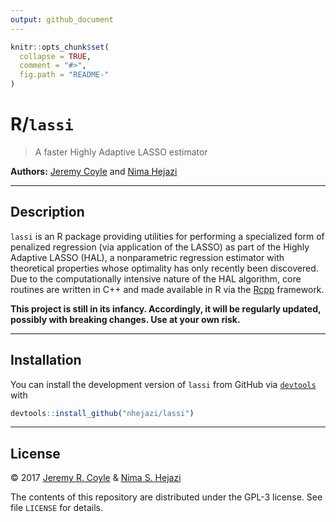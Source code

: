 ```yaml
---
output: github_document
---
```


<!-- README.md is generated from README.Rmd. Please edit that file -->

```r
knitr::opts_chunk$set(
  collapse = TRUE,
  comment = "#>",
  fig.path = "README-"
)
```

# R/`lassi`

> A faster Highly Adaptive LASSO estimator

__Authors:__ [Jeremy Coyle](https://github.com/jeremyrcoyle) and [Nima
Hejazi](http://nimahejazi.org)

---

## Description

`lassi` is an R package providing utilities for performing a specialized form of
penalized regression (via application of the LASSO) as part of the Highly
Adaptive LASSO (HAL), a nonparametric regression estimator with theoretical
properties whose optimality has only recently been discovered. Due to the
computationally intensive nature of the HAL algorithm, core routines are written
in C++ and made available in R via the [Rcpp](http://www.rcpp.org/) framework.

__This project is still in its infancy. Accordingly, it will be regularly
updated, possibly with breaking changes. Use at your own risk.__

---

## Installation

<!--
For standard use, we recommend installing the package from
[CRAN](https://cran.r-project.org/) via

```r
install.packages("lassi")
```
-->

You can install the development version of `lassi` from GitHub via
[`devtools`](https://www.rstudio.com/products/rpackages/devtools/) with

```r
devtools::install_github("nhejazi/lassi")
```

---

## License

&copy; 2017 [Jeremy R. Coyle](https://github.com/jeremyrcoyle) & [Nima S.
Hejazi](http://nimahejazi.org)

The contents of this repository are distributed under the GPL-3 license. See
file `LICENSE` for details.

